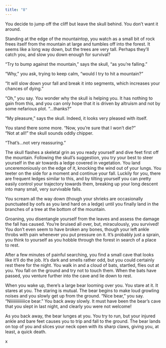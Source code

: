 ```yaml
---
title: "8"
---
```


You decide to jump off the cliff but leave the skull behind. You don’t want it around.

Standing at the edge of the mountaintop, you watch as a small bit of rock frees itself from the mountain at large and tumbles off into the forest. It seems like a long way down, but the trees are very tall. Perhaps they’ll catch you, and slow you down enough for survival?

“Try to bump against the mountain,” says the skull, “as you’re falling.” 

“Why,” you ask, trying to keep calm, “would I try to hit a mountain?”

“It will slow down your fall and break it into segments, which increases your chances of dying.” 

“Oh,” you say. You wonder why the skull is helping you. It has nothing to gain from this, and you can only hope that it is driven by altruism and not by some nefarious plot. “…thanks?”

“My pleasure,” says the skull. Indeed, it looks very pleased with itself. 

You stand there some more. “Now, you’re sure that I won’t die?”                                                         
“Not at all!” the skull sounds oddly chipper.

“That’s…not very reassuring.”

The skull flashes a skeletal grin as you ready yourself and dive feet first off the mountain. Following the skull’s suggestion, you try your best to steer yourself in the air towards a ledge covered in vegetation. You land unceremoniously on the edge of it, knocking the wind out of your lungs. You teeter on the side for a moment and continue your fall. Luckily for you, there are frequent ledges similar to this, and by tilting yourself you can pretty easily control your trajectory towards them, breaking up your long descent into many small, very survivable falls. 

You scream all the way down (though your shrieks are occasionally punctuated by oofs as you land hard on a ledge) until you finally land in the branches of a tree at the bottom of the mountain. 

Groaning, you disentangle yourself from the leaves and assess the damage the fall has caused. You’re bruised all over, but, miraculously, you survived! You don’t even seem to have broken any bones, though your left ankle throbs with pain whenever you put pressure on it. It’s probably just a sprain, you think to yourself as you hobble through the forest in search of a place to rest. 

After a few minutes of painful searching, you find a small cave that looks like it’ll do the job. It’s dark and smells rather odd, but you could certainly rest there for the night. You walk in and a cloud of bats, startled, flies out at you. You fall on the ground and try not to touch them. When the bats have passed, you venture further into the cave and lie down to rest.



When you wake up, there’s a large bear looming  over you. You stare at it. It stares at you. The staring is mutual. The bear begins to make loud growling noises and you slowly get up from the ground. “Nice bear,” you say. “Niiiiiiiiiiiiiice bear.” You back away slowly. It must have been the bear’s cave that you slept in last night, and clearly you were not welcome! 

As you back away, the bear lunges at you. You try to run, but your injured ankle and bare feet causes you to trip and fall to the ground. The bear lands on top of you and slices your neck open with its sharp claws, giving you, at least, a quick death.

x
 
